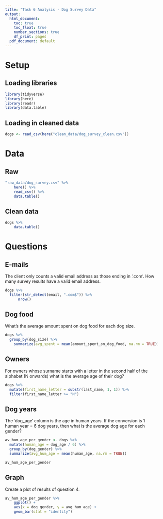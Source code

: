 ```yaml
---
title: "Task 6 Analysis - Dog Survey Data"
output:
  html_document:
    toc: true
    toc_float: true
    number_sections: true
    df_print: paged
  pdf_document: default
---
```

# Setup

## Loading libraries
```r
library(tidyverse)
library(here)
library(readr)
library(data.table)
```

## Loading in cleaned data
```r
dogs <- read_csv(here("clean_data/dog_survey_clean.csv"))
```

# Data
## Raw
```r
"raw_data/dog_survey.csv" %>%
    here() %>%
    read_csv() %>% 
    data.table()
```

## Clean data
```r
dogs %>% 
    data.table()
```


# Questions

## E-mails
The client only counts a valid email address as those ending in ‘.com’. How many survey results have a valid email address.

```r
dogs %>%
  filter(str_detect(email, ".com$")) %>%
      nrow()
```


## Dog food
What’s the average amount spent on dog food for each dog size.

```r
dogs %>%
  group_by(dog_size) %>%
    summarize(avg_spent = mean(amount_spent_on_dog_food, na.rm = TRUE))
```

## Owners
For owners whose surname starts with a letter in the second half of the alphabet (N onwards) what is the average age of their dog?

```r
dogs %>%
  mutate(first_name_letter = substr(last_name, 1, 1)) %>%
  filter(first_name_letter >= "N")
```


## Dog years
The ‘dog_age’ column is the age in human years. If the conversion is 1 human year = 6 dog years, then what is the average dog age for each gender?

```r
av_hum_age_per_gender <- dogs %>%
  mutate(human_age = dog_age / 6) %>%
  group_by(dog_gender) %>%
  summarize(avg_hum_age = mean(human_age, na.rm = TRUE))

av_hum_age_per_gender
```

## Graph
Create a plot of results of question 4.

```r
av_hum_age_per_gender %>% 
    ggplot() +
    aes(x = dog_gender, y = avg_hum_age) +
    geom_bar(stat = "identity")
```


